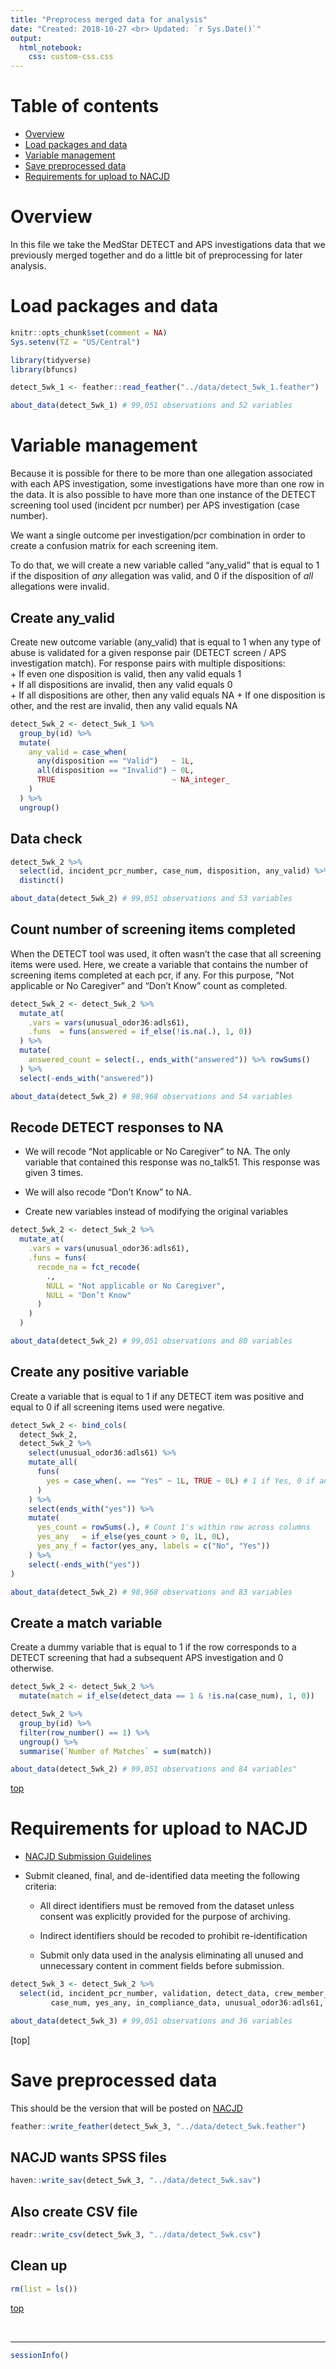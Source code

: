 ```yaml
---
title: "Preprocess merged data for analysis"
date: "Created: 2018-10-27 <br> Updated: `r Sys.Date()`"
output: 
  html_notebook:
    css: custom-css.css
---
```


# Table of contents

* [Overview](#overview) 
* [Load packages and data](#load)   
* [Variable management](#var-manage)    
* [Save preprocessed data](#save)    
* [Requirements for upload to NACJD](#nacjd)   

# Overview

In this file we take the MedStar DETECT and APS investigations data that we previously merged together and do a little bit of preprocessing for later analysis.


# Load packages and data {#load}

```r
knitr::opts_chunk$set(comment = NA)
Sys.setenv(TZ = "US/Central")
```

```r
library(tidyverse)
library(bfuncs)
```

```r
detect_5wk_1 <- feather::read_feather("../data/detect_5wk_1.feather")
```

```r
about_data(detect_5wk_1) # 99,051 observations and 52 variables
```










# Variable management {#var-manage}

Because it is possible for there to be more than one allegation associated with each APS investigation, some investigations have more than one row in the data. It is also possible to have more than one instance of the DETECT screening tool used (incident pcr number) per APS investigation (case number).

We want a single outcome per investigation/pcr combination in order to create a confusion matrix for each screening item.

To do that, we will create a new variable called "any_valid" that is equal to 1 if the disposition of _any_ allegation was valid, and 0 if the disposition of _all_ allegations were invalid. 

## Create any_valid

Create new outcome variable (any_valid) that is equal to 1 when any type of abuse is validated for a given response pair (DETECT screen / APS investigation match). For response pairs with multiple dispositions:   
  + If even one disposition is valid, then any valid equals 1   
  + If all dispositions are invalid, then any valid equals 0   
  + If all dispositions are other, then any valid equals NA
  + If one disposition is other, and the rest are invalid, then any valid equals NA
  
```r
detect_5wk_2 <- detect_5wk_1 %>%
  group_by(id) %>% 
  mutate(
    any_valid = case_when(
      any(disposition == "Valid")   ~ 1L,
      all(disposition == "Invalid") ~ 0L,
      TRUE                          ~ NA_integer_
    ) 
  ) %>% 
  ungroup()
```

## Data check

```r
detect_5wk_2 %>% 
  select(id, incident_pcr_number, case_num, disposition, any_valid) %>% 
  distinct()
```

```r
about_data(detect_5wk_2) # 99,051 observations and 53 variables
```


## Count number of screening items completed 

When the DETECT tool was used, it often wasn't the case that all screening items were used. Here, we create a variable that contains the number of screening items completed at each pcr, if any. For this purpose, "Not applicable or No Caregiver" and "Don’t Know" count as completed.

```r
detect_5wk_2 <- detect_5wk_2 %>% 
  mutate_at(
    .vars = vars(unusual_odor36:adls61),
    .funs  = funs(answered = if_else(!is.na(.), 1, 0))
  ) %>% 
  mutate(
    answered_count = select(., ends_with("answered")) %>% rowSums()
  ) %>% 
  select(-ends_with("answered"))
```

```r
about_data(detect_5wk_2) # 98,968 observations and 54 variables
```


## Recode DETECT responses to NA

* We will recode "Not applicable or No Caregiver" to NA. The only variable that contained this response was no_talk51. This response was given 3 times.

* We will also recode "Don’t Know" to NA.

* Create new variables instead of modifying the original variables

```r
detect_5wk_2 <- detect_5wk_2 %>% 
  mutate_at(
    .vars = vars(unusual_odor36:adls61),
    .funs = funs(
      recode_na = fct_recode(
        ., 
        NULL = "Not applicable or No Caregiver",
        NULL = "Don’t Know"
      )
    )
  )
```

```r
about_data(detect_5wk_2) # 99,051 observations and 80 variables
```


## Create any positive variable

Create a variable that is equal to 1 if any DETECT item was positive and equal to 0 if all screening items used were negative.

```r
detect_5wk_2 <- bind_cols(
  detect_5wk_2,
  detect_5wk_2 %>% 
    select(unusual_odor36:adls61) %>% 
    mutate_all(
      funs(
        yes = case_when(. == "Yes" ~ 1L, TRUE ~ 0L) # 1 if Yes, 0 if anything else - including NA
      )
    ) %>% 
    select(ends_with("yes")) %>% 
    mutate(
      yes_count = rowSums(.), # Count 1's within row across columns
      yes_any   = if_else(yes_count > 0, 1L, 0L),
      yes_any_f = factor(yes_any, labels = c("No", "Yes"))
    ) %>% 
    select(-ends_with("yes"))
)
```

```r
about_data(detect_5wk_2) # 98,968 observations and 83 variables
```


## Create a match variable

Create a dummy variable that is equal to 1 if the row corresponds to a DETECT screening that had a subsequent APS investigation and 0 otherwise.

```r
detect_5wk_2 <- detect_5wk_2 %>% 
  mutate(match = if_else(detect_data == 1 & !is.na(case_num), 1, 0))
```

```r
detect_5wk_2 %>% 
  group_by(id) %>% 
  filter(row_number() == 1) %>% 
  ungroup() %>% 
  summarise(`Number of Matches` = sum(match))
```

```r
about_data(detect_5wk_2) # 99,051 observations and 84 variables"
```

[top](#top)










# Requirements for upload to NACJD {#nacjd}

* [NACJD Submission Guidelines](https://www.icpsr.umich.edu/icpsrweb/content/NACJD/archiving/deposit-nij-data.html)

* Submit cleaned, final, and de-identified data meeting the following criteria:

    * All direct identifiers must be removed from the dataset unless consent was explicitly provided for the purpose of archiving.
    
    * Indirect identifiers should be recoded to prohibit re-identification
    
    * Submit only data used in the analysis eliminating all unused and unnecessary content in comment fields before submission.

```r
detect_5wk_3 <- detect_5wk_2 %>%
  select(id, incident_pcr_number, validation, detect_data, crew_member_id, answered_count,
         case_num, yes_any, in_compliance_data, unusual_odor36:adls61, yes_count)
```

```r
about_data(detect_5wk_3) # 99,051 observations and 36 variables
```

[top]










# Save preprocessed data {#save}

This should be the version that will be posted on [NACJD]( https://www.icpsr.umich.edu/icpsrweb/content/NACJD/index.html)

```r
feather::write_feather(detect_5wk_3, "../data/detect_5wk.feather")
```

## NACJD wants SPSS files

```r
haven::write_sav(detect_5wk_3, "../data/detect_5wk.sav")
```

## Also create CSV file

```r
readr::write_csv(detect_5wk_3, "../data/detect_5wk.csv")
```

## Clean up

```r
rm(list = ls())
```

[top](#top)


&nbsp;

-------------------------------------------------------------------------------

```r
sessionInfo()
```
